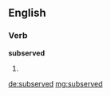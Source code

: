 ==English==

===Verb===
'''subserved'''

# {{en-past of|subserve}}

[[de:subserved]]
[[mg:subserved]]